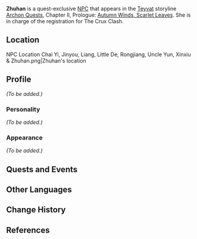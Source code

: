 {{Meta
<!-- Remove this template after adding the missing info -->
|missing_NPC_profile  = yes
}}
{{Character Infobox
|type             = Quest NPC
|image            = NPC Zhuhan.png
|region           = Liyue
|affiliation      = The Crux
|voiceEN          = [https://www.maureenprice.com/ Maureen Price]<ref>Twitter: [https://twitter.com/MaureenAPrice/status/1410287876043018241 EN VA Self Announcement]</ref>
}}
'''Zhuhan''' {{Lang|zh=珠函|zh_rm=Zhūhán}} is a quest-exclusive [[NPC]] that appears in the [[Teyvat]] storyline [[Archon Quests]], Chapter II, Prologue: [[Autumn Winds, Scarlet Leaves]]. She is in charge of the registration for The Crux Clash.

==Location==
<gallery hideaddbutton="true" captionalign="center">
NPC Location Chai Yi, Jinyou, Liang, Little De, Rongjiang, Uncle Yun, Xinxiu & Zhuhan.png|Zhuhan's location
<!--NPC Location Zhuhan Context.png|Additional context-->
</gallery>

==Profile==
<!-- detailed story/lore information goes here -->
''(To be added.)''

===Personality===
''(To be added.)''

===Appearance===
''(To be added.)''

==Quests and Events==
{{Quest Appearances}}

==Other Languages==
{{Other Languages
|default_hidden = 1
|en      = Zhuhan
|zhs     = 珠函
|zhs_rm  = Zhūhán
|zht     = 珠函
|zht_rm  = Zhūhán
|ja      = 珠函
|ja_rm   = Shukan{{Assumed}}
|ko      = 주함
|ko_rm   = Juham
|es      = Zhuhan
|fr      = Zhuhan
|ru      = Чжу Хань
|th      = Zhuhan
|vi      = Zhuhan
|de      = Zhuhan
|id      = Zhuhan
|pt      = Zhuhan
}}

==Change History==
{{Change History|1.6}}

==References==
{{Reflist}}